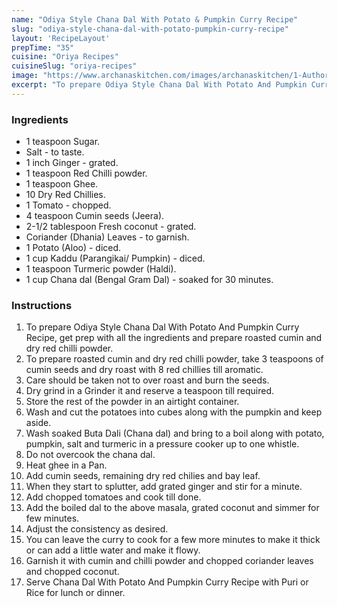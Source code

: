 ---
name: "Odiya Style Chana Dal With Potato & Pumpkin Curry Recipe"
slug: "odiya-style-chana-dal-with-potato-pumpkin-curry-recipe"
layout: 'RecipeLayout'
prepTime: "35"
cuisine: "Oriya Recipes"
cuisineSlug: "oriya-recipes"
image: "https://www.archanaskitchen.com/images/archanaskitchen/1-Author/Alaka_Jena/Chana_dal_with_potato_and_pumpkin_curry.jpg"
excerpt: "To prepare Odiya Style Chana Dal With Potato And Pumpkin Curry Recipe, get prep with all the ingredients and prepare roasted cumin and dry red chilli powder"
---

### Ingredients

- 1 teaspoon Sugar.
- Salt - to taste.
- 1 inch Ginger - grated.
- 1 teaspoon Red Chilli powder.
- 1 teaspoon Ghee.
- 10 Dry Red Chillies.
- 1 Tomato - chopped.
- 4 teaspoon Cumin seeds (Jeera).
- 2-1/2 tablespoon Fresh coconut - grated.
- Coriander (Dhania) Leaves - to garnish.
- 1 Potato (Aloo) - diced.
- 1 cup Kaddu (Parangikai/ Pumpkin) - diced.
- 1 teaspoon Turmeric powder (Haldi).
- 1 cup Chana dal (Bengal Gram Dal) - soaked for 30 minutes.

### Instructions

1. To prepare Odiya Style Chana Dal With Potato And Pumpkin Curry Recipe, get prep with all the ingredients and prepare roasted cumin and dry red chilli powder.
1. To prepare roasted cumin and dry red chilli powder, take 3 teaspoons of cumin seeds and dry roast with 8 red chillies till aromatic.
1. Care should be taken not to over roast and burn the seeds.
1. Dry grind in a Grinder it and reserve a teaspoon till required.
1. Store the rest of the powder in an airtight container.
1. Wash and cut the potatoes into cubes along with the pumpkin and keep aside.
1. Wash soaked Buta Dali (Chana dal) and bring to a boil along with potato, pumpkin, salt and turmeric in a pressure cooker up to one whistle.
1. Do not overcook the chana dal.
1. Heat ghee in a Pan.
1. Add cumin seeds, remaining dry red chilies and bay leaf.
1. When they start to splutter, add grated ginger and stir for a minute.
1. Add chopped tomatoes and cook till done.
1. Add the boiled dal to the above masala, grated coconut and simmer for few minutes.
1. Adjust the consistency as desired.
1. You can leave the curry to cook for a few more minutes to make it thick or can add a little water and make it flowy.
1. Garnish it with cumin and chilli powder and chopped coriander leaves and chopped coconut.
1. Serve Chana Dal With Potato And Pumpkin Curry Recipe with Puri or Rice for lunch or dinner.
